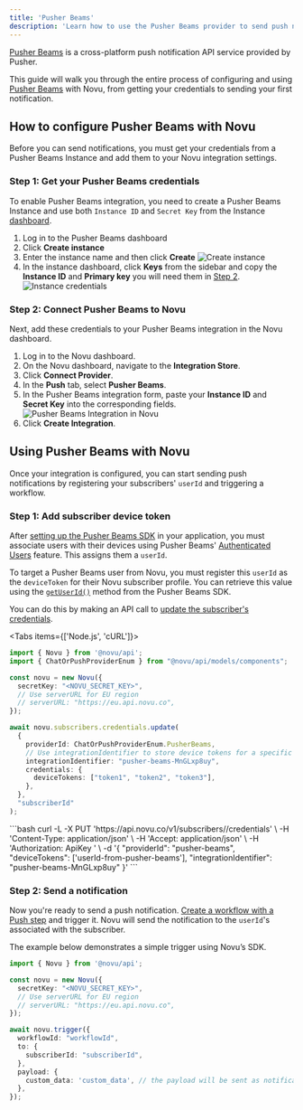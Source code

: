 ```yaml
---
title: 'Pusher Beams'
description: 'Learn how to use the Pusher Beams provider to send push notifications using Novu'
---
```


<a href="https://pusher.com/beams/" target="_blank" rel="noopener noreferrer">Pusher Beams</a> is a cross-platform push notification API service provided by Pusher.

This guide will walk you through the entire process of configuring and using <a href="https://pusher.com/beams/" target="_blank" rel="noopener noreferrer">Pusher Beams</a> with Novu, from getting your credentials to sending your first notification.

## How to configure Pusher Beams with Novu

Before you can send notifications, you must get your credentials from a Pusher Beams Instance and add them to your Novu integration settings.

### Step 1: Get your Pusher Beams credentials

To enable Pusher Beams integration, you need to create a Pusher Beams Instance and use both `Instance ID` and `Secret Key` from the Instance [dashboard](https://dashboard.pusher.com/beams/).

1. Log in to the Pusher Beams dashboard
2. Click **Create instance**
3. Enter the instance name and then click **Create**
![Create instance](/images/channels-and-providers/push/pusher-beams/create-instance.png)
4. In the instance dashboard, click **Keys** from the sidebar and copy the **Instance ID** and **Primary key** you will need them in [Step 2](/platform/integrations/push/pusher-beams#step-2-connect-pusher-beams-to-novu).
![Instance credentials](/images/channels-and-providers/push/pusher-beams/instance-credentials.png)

### Step 2: Connect Pusher Beams to Novu

Next, add these credentials to your Pusher Beams integration in the Novu dashboard.

1. Log in to the Novu dashboard.
2. On the Novu dashboard, navigate to the **Integration Store**.
3. Click **Connect Provider**.
4. In the **Push** tab, select **Pusher Beams**.
5.  In the Pusher Beams integration form, paste your **Instance ID** and **Secret Key** into the corresponding fields.
    ![Pusher Beams Integration in Novu](/images/channels-and-providers/push/pusher-beams/pusher-beams-integration.png)
6.  Click **Create Integration**.

## Using Pusher Beams with Novu

Once your integration is configured, you can start sending push notifications by registering your subscribers' `userId` and triggering a workflow.

### Step 1: Add subscriber device token

After <a href="https://pusher.com/docs/beams/reference/all-libraries/" target="_blank" rel="noopener noreferrer">setting up the Pusher Beams SDK</a> in your application, you must associate users with their devices using Pusher Beams' <a href="https://pusher.com/docs/beams/guides/publish-to-specific-user/web/" target="_blank" rel="noopener noreferrer">Authenticated Users</a> feature. This assigns them a `userId`.

To target a Pusher Beams user from Novu, you must register this `userId` as the `deviceToken` for their Novu subscriber profile. You can retrieve this value using the <a href="https://pusher.com/docs/beams/reference/web/#getuserid" target="_blank" rel="noopener noreferrer">`getUserId()`</a> method from the Pusher Beams SDK.

You can do this by making an API call to [update the subscriber's credentials](/api-reference/subscribers/update-provider-credentials).

<Tabs items={['Node.js', 'cURL']}>
<Tab value="Node.js">
```typescript
import { Novu } from '@novu/api';
import { ChatOrPushProviderEnum } from "@novu/api/models/components";

const novu = new Novu({
  secretKey: "<NOVU_SECRET_KEY>",
  // Use serverURL for EU region
  // serverURL: "https://eu.api.novu.co",
});

await novu.subscribers.credentials.update(
  {
    providerId: ChatOrPushProviderEnum.PusherBeams,
    // Use integrationIdentifier to store device tokens for a specific integration
    integrationIdentifier: "pusher-beams-MnGLxp8uy",
    credentials: {
      deviceTokens: ["token1", "token2", "token3"],
    },
  },
  "subscriberId"
);
```
</Tab>
<Tab value="cURL">
```bash
curl -L -X PUT 'https://api.novu.co/v1/subscribers/<SUBSCRIBER_ID>/credentials' \
-H 'Content-Type: application/json' \
-H 'Accept: application/json' \
-H 'Authorization: ApiKey <NOVU_SECRET_KEY>' \
-d '{
  "providerId": "pusher-beams",
  "deviceTokens": ['userId-from-pusher-beams'],
  "integrationIdentifier": "pusher-beams-MnGLxp8uy"
}'
```

</Tab>
</Tabs>

### Step 2: Send a notification

Now you're ready to send a push notification. [Create a workflow with a Push step](/platform/workflow/build-a-workflow) and trigger it. Novu will send the notification to the `userId`'s associated with the subscriber.

The example below demonstrates a simple trigger using Novu’s SDK.

```typescript
import { Novu } from '@novu/api';

const novu = new Novu({
  secretKey: "<NOVU_SECRET_KEY>",
  // Use serverURL for EU region
  // serverURL: "https://eu.api.novu.co",
});

await novu.trigger({
  workflowId: "workflowId",
  to: {
    subscriberId: "subscriberId",
  },
  payload: {
    custom_data: 'custom_data', // the payload will be sent as notification data object. Cannot contain the key "pusher"
  },
});
```